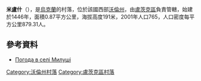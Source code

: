{{coord|50|46|46|N|25|16|33|E|scale:30000|display=title}}

'''米盧什'''（{{lang-uk|Милуші}}），是[[烏克蘭|烏克蘭]]的村落，位於該國西部[[沃倫州|沃倫州]]，由[[盧茨克區|盧茨克區]]負責管轄，始建於1446年，面積0.87平方公里，海拔高度191米，2001年人口765，人口密度每平方公里879.31人。

==參考資料==
* [http://weather.in.ua/ua/volynskaja/15653 Погода в селі Милуші] {{Wayback|url=http://weather.in.ua/ua/volynskaja/15653 |date=20111219094732 }}

[[Category:沃倫州村落|Category:沃倫州村落]]
[[Category:盧茨克區村落|Category:盧茨克區村落]]


{{Volyn-geo-stub}}
